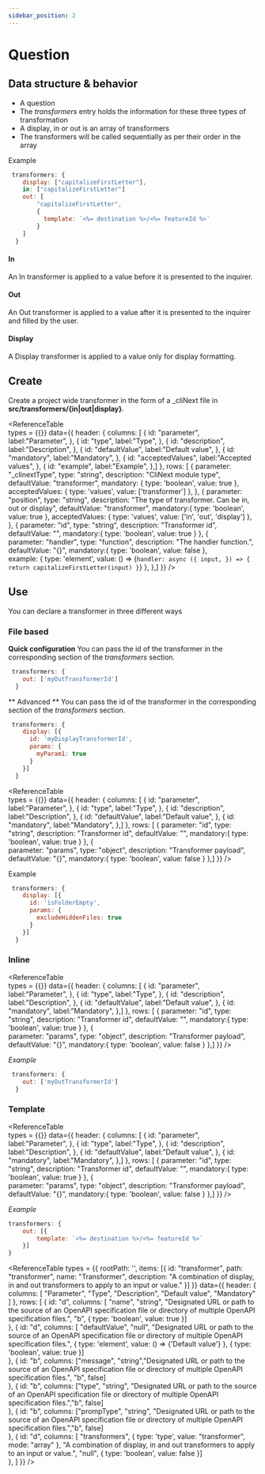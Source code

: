 ```yaml
---
sidebar_position: 2
---
```



# Question

## Data structure & behavior
- A question
- The <i>transformers</i> entry holds the information for these three types of transformation
- A display, in or out is an array of transformers
- The transformers will be called sequentially as per their order in the array

Example
```js
 transformers: {
    display: ["capitalizeFirstLetter"],
    in: ["capitalizeFirstLetter"]
    out: [
        "capitalizeFirstLetter",
        {
          template: `<%= destination %>/<%= featureId %>`
        }
    ]
  }
```

#### In
An In transformer is applied to a value before it is presented to the inquirer.
#### Out
An Out transformer is applied to a value after it is presented to the inquirer and filled by the user.
#### Display
A Display transformer is applied to a value only for display formatting.


## Create
Create a project wide transformer in the form of a _cliNext file in <b>src/transformers/{in|out|display}</b>.

<ReferenceTable    
    types = {{}}
    data={{
        header: {
            columns: [
                {
                    id: "parameter",
                    label:"Parameter", 
                },
                {
                    id: "type",
                    label:"Type", 
                },
                {
                    id: "description",
                    label:"Description", 
                },
                {
                    id: "defaultValue",
                    label:"Default value", 
                },
                {
                    id: "mandatory",
                    label:"Mandatory", 
                },
                {
                    id: "acceptedValues",
                    label:"Accepted values", 
                },
                {
                    id: "example",
                    label:"Example", 
                },] 
        },
        rows: 
        [
            {
                parameter: "_clinextType", 
                type: "string", 
                description: "CliNext module type", 
                defaultValue: "transformer",
                mandatory: {
                    type: 'boolean',
                    value: true
                },
                acceptedValues: {
                    type: 'values',
                    value: ['transformer']
                },
            },
            {
                parameter: "position", 
                type: "string", 
                description: "The type of transformer. Can be in, out or display", 
                defaultValue: "transformer",
                mandatory:{
                    type: 'boolean',
                    value: true
                },
                acceptedValues: {
                    type: 'values',
                    value: ['in', 'out', 'display']
                },
            },
            {
                parameter: "id", 
                type: "string", 
                description: "Transformer id", 
                defaultValue: "",
                mandatory:{
                    type: 'boolean',
                    value: true
                }
            },
            {            
                parameter: "handler", 
                type: "function", 
                description: "The handler function.", 
                defaultValue: "{}",
                mandatory:{
                    type: 'boolean',
                    value: false
                },                
                example: {
                    type: 'element',
                    value: () => <bloc>{`handler: async ({ input, }) => {
                        return capitalizeFirstLetter(input)
                    }`}</bloc>
                },
            },]
    }} />

## Use
You can declare a transformer in three different ways

### File based

**Quick configuration**
You can pass the id of the transformer in the corresponding section of the <i>transformers</i> section.

```js
 transformers: {
    out: ['myOutTransformerId']
  }
```

** Advanced **
You can pass the id of the transformer in the corresponding section of the <i>transformers</i> section.

```js
 transformers: {
    display: [{
      id: 'myDisplayTransformerId',
      params: {
        myParam1: true
      }
    }]
  }
```

<ReferenceTable    
    types = {{}}
    data={{
        header: {
            columns: [
                {
                    id: "parameter",
                    label:"Parameter", 
                },
                {
                    id: "type",
                    label:"Type", 
                },
                {
                    id: "description",
                    label:"Description", 
                },
                {
                    id: "defaultValue",
                    label:"Default value", 
                },
                {
                    id: "mandatory",
                    label:"Mandatory", 
                },] 
        },
        rows: 
        [
            {
                parameter: "id", 
                type: "string", 
                description: "Transformer id", 
                defaultValue: "",
                mandatory:{
                    type: 'boolean',
                    value: true
                }
            },
            {            
                parameter: "params", 
                type: "object", 
                description: "Transformer payload", 
                defaultValue: "{}",
                mandatory:{
                    type: 'boolean',
                    value: false
                }
            },]
    }} />

Example
```js
 transformers: {
    display: [{
      id: 'isFolderEmpty',
      params: {
        excludeHiddenFiles: true
      }
    }]
  }
```

### Inline

<ReferenceTable    
    types = {{}}
    data={{
        header: {
            columns: [
                {
                    id: "parameter",
                    label:"Parameter", 
                },
                {
                    id: "type",
                    label:"Type", 
                },
                {
                    id: "description",
                    label:"Description", 
                },
                {
                    id: "defaultValue",
                    label:"Default value", 
                },
                {
                    id: "mandatory",
                    label:"Mandatory", 
                },] 
        },
        rows: 
        [
            {
                parameter: "id", 
                type: "string", 
                description: "Transformer id", 
                defaultValue: "",
                mandatory:{
                    type: 'boolean',
                    value: true
                }
            },
            {            
                parameter: "params", 
                type: "object", 
                description: "Transformer payload", 
                defaultValue: "{}",
                mandatory:{
                    type: 'boolean',
                    value: false
                }
            },]
    }} />

<i>Example</i>

```js
 transformers: {
    out: ['myOutTransformerId']
  }
```

### Template

<ReferenceTable    
    types = {{}}
    data={{
        header: {
            columns: [
                {
                    id: "parameter",
                    label:"Parameter", 
                },
                {
                    id: "type",
                    label:"Type", 
                },
                {
                    id: "description",
                    label:"Description", 
                },
                {
                    id: "defaultValue",
                    label:"Default value", 
                },
                {
                    id: "mandatory",
                    label:"Mandatory", 
                },] 
        },
        rows: 
        [
            {
                parameter: "id", 
                type: "string", 
                description: "Transformer id", 
                defaultValue: "",
                mandatory:{
                    type: 'boolean',
                    value: true
                }
            },
            {            
                parameter: "params", 
                type: "object", 
                description: "Transformer payload", 
                defaultValue: "{}",
                mandatory:{
                    type: 'boolean',
                    value: false
                }
            },]
    }} />

<i>Example</i>

```js
transformers: {
    out: [{
        template: `<%= destination %>/<%= featureId %>`
    }]
}
```



<ReferenceTable
types = {{
    rootPath: '',
    items: [{
        id: "transformer",
        path: "transformer",
        name: "Transformer",
        description: "A combination of display, in and out transformers to apply to an input or value."
    }]
}}
 data={{
    header: {
        columns: [
            "Parameter", 
            "Type", 
            "Description", 
            "Default value", 
            "Mandatory"
            ] 
    },
    rows: 
    [
        {
            id: "d",
            columns: [
                "name", 
                "string", 
                "Designated URL or path to the source of an OpenAPI specification file or directory of multiple OpenAPI specification files.", 
                "b", 
                {
                    type: 'boolean',
                    value: true
                }]        
        },
        {
            id: "d",
            columns: [
                "defaultValue", 
                "null", 
                "Designated URL or path to the source of an OpenAPI specification file or directory of multiple OpenAPI specification files.", 
                {
                    type: 'element',
                    value: () => <span className='font-bold'>{'Default value'}</span>
                }, 
                {
                    type: 'boolean',
                    value: true
                }]        
        },
        {
            id: "b",
            columns: ["message", "string","Designated URL or path to the source of an OpenAPI specification file or directory of multiple OpenAPI specification files.", "b", false]        
        },
        {
            id: "b",
            columns: ["type", "string", "Designated URL or path to the source of an OpenAPI specification file or directory of multiple OpenAPI specification files.","b", false]        
        },
        {
            id: "b",
            columns: ["prompType", "string", "Designated URL or path to the source of an OpenAPI specification file or directory of multiple OpenAPI specification files.","b", false]        
        },
         {
            id: "d",
            columns: [
                "transformers", 
                {
                    type: 'type',
                    value: "transformer",
                    mode: "array"
                }, 
                "A combination of display, in and out transformers to apply to an input or value.", 
                "null", 
                {
                    type: 'boolean',
                    value: false
                }]        
        },
        ]
}} />